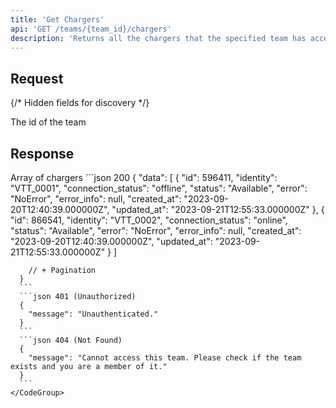```yaml
---
title: 'Get Chargers'
api: 'GET /teams/{team_id}/chargers'
description: 'Returns all the chargers that the specified team has access to'
---
```

## Request
{/* Hidden fields for discovery */}
<ParamField path="team_id" type="integer" hidden required />
<Snippet file="hidden-pagination-fields.mdx" />

<Tabs>
  <Tab title="Path">
    <ParamField path="team_id" type="integer" required>
      The id of the team
    </ParamField>
  </Tab>
  <Tab title="Query">
    <Snippet file="pagination-fields.mdx" />
  </Tab>
</Tabs>

## Response
<Tabs>
  <Tab title="Data">
    <ResponseField name="data" type="Charger[]">
      Array of chargers
      <Expandable title="Charger">
        <Snippet file="types/Charger/Charger.mdx" />
      </Expandable>
    </ResponseField>
  </Tab>
  <Tab title="Example">
    <CodeGroup>
      ```json 200
      {
        "data": [
            {
                "id": 596411,
                "identity": "VTT_0001",
                "connection_status": "offline",
                "status": "Available",
                "error": "NoError",
                "error_info": null,
                "created_at": "2023-09-20T12:40:39.000000Z",
                "updated_at": "2023-09-21T12:55:33.000000Z"
            },
            {
                "id": 866541,
                "identity": "VTT_0002",
                "connection_status": "online",
                "status": "Available",
                "error": "NoError",
                "error_info": null,
                "created_at": "2023-09-20T12:40:39.000000Z",
                "updated_at": "2023-09-21T12:55:33.000000Z"
            }
        ]

        // + Pagination
      } 
      ```
      ```json 401 (Unauthorized)
      {
        "message": "Unauthenticated."
      }
      ```
      ```json 404 (Not Found)
      {
        "message": "Cannot access this team. Please check if the team exists and you are a member of it."
      }
      ```
    </CodeGroup>
  </Tab>
</Tabs>